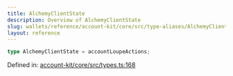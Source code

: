 ```yaml
---
title: AlchemyClientState
description: Overview of AlchemyClientState
slug: wallets/reference/account-kit/core/src/type-aliases/AlchemyClientState
layout: reference
---
```


```ts
type AlchemyClientState = accountLoupeActions;
```

Defined in: [account-kit/core/src/types.ts:168](https://github.com/alchemyplatform/aa-sdk/blob/49e74eee8606f480b200b4612d00d950da8a8742/account-kit/core/src/types.ts#L168)
